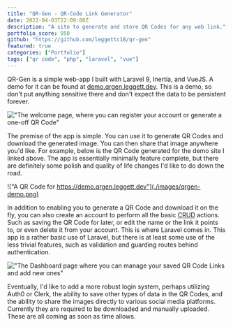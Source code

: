 ```yaml
---
title: "QR-Gen - QR-Code Link Generator"
date: 2022-04-03T22:09:00Z
description: "A site to generate and store QR Codes for any web link."
portfolio_score: 950
github: "https://github.com/leggettc18/qr-gen"
featured: true
categories: ["Portfolio"]
tags: ["qr code", "php", "laravel", "vue"]
---
```


QR-Gen is a simple web-app I built with Laravel 9, Inertia, and VueJS. A demo for it can be found at [demo.qrgen.leggett.dev](https://demo.qrgen.leggett.dev). This is a demo, so don't put anything sensitive there and don't expect the data to be persistent forever.

!["The welcome page, where you can register your account or generate a one-off QR Code"](./images/screenshot1.png)

The premise of the app is simple. You can use it to generate QR Codes and download the generated image. You can then share that image anywhere you'd like. For example, below is the QR Code generated for the demo site I linked above. The app is essentially minimally feature complete, but there are definitely some polish and quality of life changes I'd like to do down the road.

!["A QR Code for https://demo.qrgen.leggett.dev"](./images/qrgen-demo.png)

In addition to enabling you to generate a QR Code and download it on the fly, you can also create an account to perform all the basic <abbr title="Create, Read, Update, and Destroy">CRUD</abbr> actions. Such as saving the QR Code for later, or edit the name or the link it points to, or even delete it from your account. This is where Laravel comes in. This app is a rather basic use of Laravel, but there is at least some use of the less trivial features, such as validation and guarding routes behind authentication.

!["The Dashboard page where you can manage your saved QR Code Links and add new ones"](./images/screenshot2.png)

Eventually, I'd like to add a more robust login system, perhaps utilizing Auth0 or Clerk, the ability to save other types of data in the QR Codes, and the ability to share the images directly to various social media platforms. Currently they are required to be downloaded and manually uploaded. These are all coming as soon as time allows.